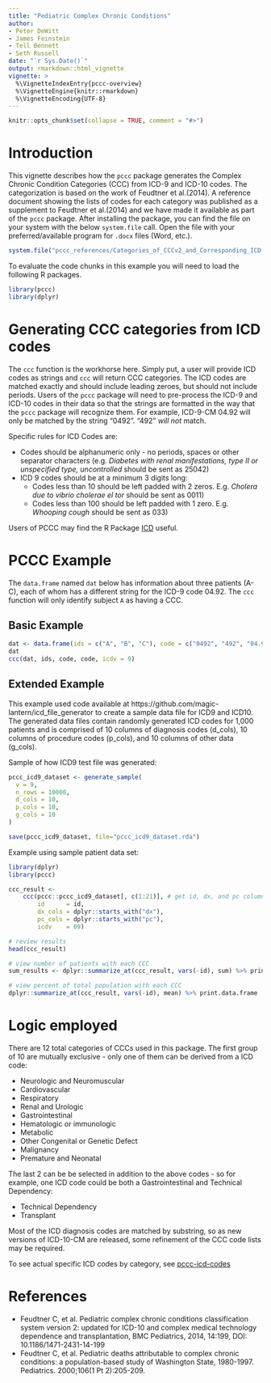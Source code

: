 ```yaml
---
title: "Pediatric Complex Chronic Conditions"
author: 
- Peter DeWitt
- James Feinstein
- Tell Bennett
- Seth Russell
date: "`r Sys.Date()`"
output: rmarkdown::html_vignette
vignette: >
  %\VignetteIndexEntry{pccc-overview}
  %\VignetteEngine{knitr::rmarkdown}
  %\VignetteEncoding{UTF-8}
---
```


```r
knitr::opts_chunk$set(collapse = TRUE, comment = "#>")
```

# Introduction
This vignette describes how the `pccc` package generates the Complex Chronic Condition Categories (CCC) from ICD-9 and
ICD-10 codes. The categorization is based on the work of Feudtner et al.(2014). A reference document
showing the lists of codes for each category was published as a supplement to Feudtner et al.(2014) and we
have made it available as part of the `pccc` package. After installing the package, you can find the file on your system
with the below `system.file` call. Open the file with your preferred/available program
for `.docx` files (Word, etc.).

```r
system.file("pccc_references/Categories_of_CCCv2_and_Corresponding_ICD.docx", package = "pccc")
```

To evaluate the code chunks in this example you will need to load the
following R packages.

```r
library(pccc)
library(dplyr)
```

# Generating CCC categories from ICD codes
The `ccc` function is the workhorse here. Simply put, a user will provide ICD codes as strings
and `ccc` will return CCC categories. The ICD codes are matched exactly and should include leading zeroes,
but should not include periods. Users of the `pccc` package will need to pre-process the ICD-9
and ICD-10 codes in their data so that the strings are formatted in the way that
the `pccc` package will recognize them. For example, ICD-9-CM 04.92 will only be matched by the string "0492". 
"492" _will not_ match.

Specific rules for ICD Codes are:

* Codes should be alphanumeric only - no periods, spaces or other separator characters (e.g. _Diabetes with renal manifestations, type II or unspecified type, uncontrolled_ should be sent as 25042)
* ICD 9 codes should be at a minimum 3 digits long:
    * Codes less than 10 should be left padded with 2 zeros. E.g. _Cholera due to vibrio cholerae el tor_ should be sent as 0011) 
    * Codes less than 100 should be left padded with 1 zero. E.g. _Whooping cough_ should be sent as 033)
    
Users of PCCC may find the R Package [ICD](https://jackwasey.github.io/icd/) useful.

# PCCC Example

The `data.frame` named `dat` below has information about three patients (A-C), each of whom has a different 
string for the ICD-9 code 04.92. The `ccc` function will only identify subject `A`
as having a CCC.

## Basic Example

```r
dat <- data.frame(ids = c("A", "B", "C"), code = c("0492", "492", "04.92"))
dat
ccc(dat, ids, code, code, icdv = 9)
```

## Extended Example

This example used code available at https://github.com/magic-lantern/icd_file_generator to create a sample data file for ICD9 and ICD10. The generated data files contain randomly generated ICD codes for 1,000 patients and is comprised of 10 columns of diagnosis codes (d_cols), 10 columns of procedure codes (p_cols), and 10 columns of other data (g_cols).

Sample of how ICD9 test file was generated:

```r
pccc_icd9_dataset <- generate_sample(
  v = 9,
  n_rows = 10000,
  d_cols = 10,
  p_cols = 10,
  g_cols = 10
)

save(pccc_icd9_dataset, file="pccc_icd9_dataset.rda")
```

Example using sample patient data set:

```r
library(dplyr)
library(pccc)

ccc_result <-
    ccc(pccc::pccc_icd9_dataset[, c(1:21)], # get id, dx, and pc columns
        id      = id,
        dx_cols = dplyr::starts_with("dx"),
        pc_cols = dplyr::starts_with("pc"),
        icdv    = 09)

# review results
head(ccc_result)

# view number of patients with each CCC
sum_results <- dplyr::summarize_at(ccc_result, vars(-id), sum) %>% print.data.frame

# view percent of total population with each CCC
dplyr::summarize_at(ccc_result, vars(-id), mean) %>% print.data.frame


```


# Logic employed

There are 12 total categories of CCCs used in this package. The first group of 10 are mutually exclusive - only one of them can be derived from a ICD code:

* Neurologic and Neuromuscular
* Cardiovascular
* Respiratory
* Renal and Urologic
* Gastrointestinal
* Hematologic or immunologic
* Metabolic
* Other Congenital or Genetic Defect
* Malignancy
* Premature and Neonatal

The last 2 can be be selected in addition to the above codes - so for example, one ICD code could be both a Gastrointestinal and Technical Dependency:

* Technical Dependency
* Transplant

Most of the ICD diagnosis codes are matched by substring, so as new versions of ICD-10-CM are released, some refinement of the CCC code lists may be required.

To see actual specific ICD codes by category, see [pccc-icd-codes](pccc-icd-codes.html)

# References

* Feudtner C, et al. Pediatric complex chronic conditions classification system version 2: updated for ICD-10 and complex medical technology dependence and transplantation, BMC Pediatrics, 2014, 14:199, DOI: 10.1186/1471-2431-14-199
* Feudtner C, et al. Pediatric deaths attributable to complex chronic conditions: a population-based study of Washington State, 1980-1997. Pediatrics. 2000;106(1 Pt 2):205-209.
